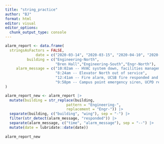 ```yaml
---
title: "string_practice"
author: "BJ"
format: html
editor: visual
editor_options: 
  chunk_output_type: console
---
```


```r
alarm_report <- data.frame(
  stringsAsFactors = FALSE,
              date = c("2020-03-14", "2020-03-15", "2020-04-10", "2020-04-18"),
          building = c("Engineering-North",
                       "Bren Hall","Engineering-South","Engr-North"),
     alarm_message = c("10:02am -- HVAC system down, facilities management alerted",
                       "8:24am -- Elevator North out of service",
                       "12:41am -- Fire alarm, UCSB fire responded and cleared",
                       "9:58pm -- Campus point emergency siren, UCPD responded")
)

alarm_report_new <- alarm_report |>
  mutate(building = str_replace(building,
                            pattern = "Engineering-",
                            replacement = "Engr-")) |>
  separate(building, c("building", "wing"), sep = "-") |>
  filter(str_detect(alarm_message, "responded")) |>
  separate(alarm_message, c("time", "alarm_message"), sep = "--") |>
  mutate(date = lubridate::date(date))
  
alarm_report_new
  
```

